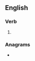 ==English==

===Verb===
{{head|en|verb form}}

# {{en-third-person singular of|scrouge}}

===Anagrams===
* {{anagrams|en|a=cegorssu|scourges}}